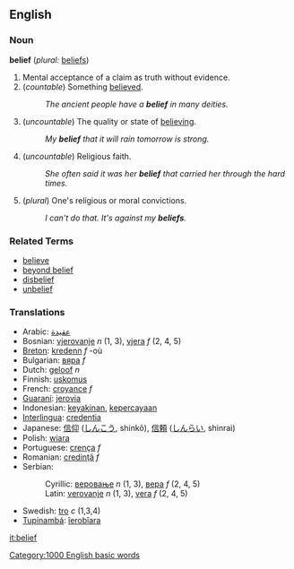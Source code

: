 ==English==

===Noun===
'''belief'''  (''plural:'' [[beliefs]])
# Mental acceptance of a claim as truth without evidence.
# (''countable'') Something [[believe]]d.
#: ''The ancient people have a '''belief''' in many deities.''
# (''uncountable'') The quality or state of [[believe|believing]].
#: ''My '''belief''' that it will rain tomorrow is strong.''
# (''uncountable'') Religious faith.
#: ''She often said it was her '''belief''' that carried her through the hard times.''
# (''plural'') One's religious or moral convictions.
#: ''I can't do that.  It's against my '''beliefs'''.''

===Related Terms===
*[[believe]]
*[[beyond belief]]
*[[disbelief]]
*[[unbelief]]

===Translations===
*Arabic: [[عقيدة]]
*Bosnian: [[vjerovanje]] ''n'' (1, 3), [[vjera]] ''f'' (2, 4, 5)
*[[Breton]]: [[kredenn]] ''f'' -où
*Bulgarian: [[вяра]] ''f''
*Dutch: [[geloof]] ''n''
*Finnish: [[uskomus]]
*French: [[croyance]] ''f''
*[[Guaraní]]: [[jerovia]]
*Indonesian: [[yakin|keyakinan]], [[percaya|kepercayaan]]
*[[Interlingua]]: [[credentia]]
*Japanese: [[信仰]] ([[しんこう]], shinkō), [[信頼]] ([[しんらい]], shinrai)
*Polish: [[wiara]]
*Portuguese: [[crença]] ''f''
*Romanian: [[credinţă]] ''f''
*Serbian:
*:Cyrillic: [[веровање]] ''n'' (1, 3), [[вера]] ''f'' (2, 4, 5)
*:Latin: [[verovanje]] ''n'' (1, 3), [[vera]] ''f'' (2, 4, 5)
*Swedish: [[tro]] ''c'' (1,3,4)
*[[Tupinambá]]: [[îerobîara]]

[[it:belief]]
[[Category:1000 English basic words]]